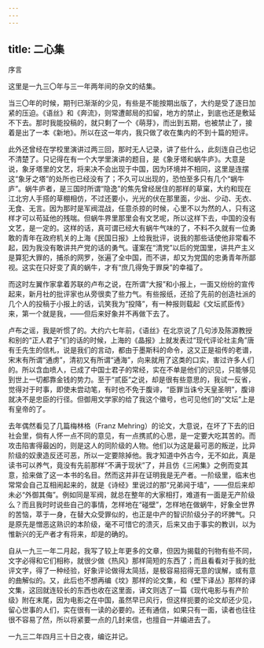 ```yaml
---
---
---
```

title: 二心集
---



序言

这里是一九三〇年与三一年两年间的杂文的结集。

当三〇年的时候，期刊已渐渐的少见，有些是不能按期出版了，大约是受了逐日加紧的压迫。《语丝》和《奔流》，则常遭邮局的扣留，地方的禁止，到底也还是敷延不下去。那时我能投稿的，就只剩了一个《萌芽》，而出到五期，也被禁止了，接着是出了一本《新地》。所以在这一年内，我只做了收在集内的不到十篇的短评。

此外还曾经在学校里演讲过两三回，那时无人记录，讲了些什么，此刻连自己也记不清楚了。只记得在有一个大学里演讲的题目，是《象牙塔和蜗牛庐》。大意是说，象牙塔里的文艺，将来决不会出现于中国，因为环境并不相同，这里是连摆这“象牙之塔”的处所也已经没有了；不久可以出现的，恐怕至多只有几个“蜗牛庐”。蜗牛庐者，是三国时所谓“隐逸”的焦先曾经居住的那样的草窠，大约和现在江北穷人手搭的草棚相仿，不过还要小，光光的伏在那里面，少出、少动、无衣、无食、无言。因为那时是军阀混战，任意杀掠的时候，心里不以为然的人，只有这样才可以苟延他的残喘。但蜗牛界里那里会有文艺呢，所以这样下去，中国的没有文艺，是一定的。这样的话，真可谓已经大有蜗牛气味的了，不料不久就有一位勇敢的青年在政府机关的上海《民国日报》上给我批评，说我的那些话使他非常看不起，因为我没有敢讲共产党的话的勇气。谨案在“清党”以后的党国里，讲共产主义是算犯大罪的，捕杀的网罗，张遍了全中国，而不讲，却又为党国的忠勇青年所鄙视。这实在只好变了真的蜗牛，才有“庶几得免于罪戾”的幸福了。

而这时左翼作家拿着苏联的卢布之说，在所谓“大报”和小报上，一面又纷纷的宣传起来，新月社的批评家也从旁很卖了些力气。有些报纸，还拾了先前的创造社派的几个人的投稿于小报上的话，讥笑我为“投降”，有一种报则载起《文坛贰臣传》来，第一个就是我，——但后来好象并不再做下去了。

卢布之谣，我是听惯了的。大约六七年前，《语丝》在北京说了几句涉及陈源教授和别的“正人君子”们的话的时候，上海的《晶报》上就发表过“现代评论社主角”唐有壬先生的信札，说是我们的言动，都由于墨斯科的命令，这又正是祖传的老谱，宋末有所谓“通虏”，清初又有所谓“通海”，向来就用了这类的口实，害过许多人们的。所以含血喷人，已成了中国士君子的常经，实在不单是他们的识见，只能够见到世上一切都靠金钱的势力。至于“贰臣”之说，却是很有些意思的，我试一反省，觉得对于时事，即使未尝动笔，有时也不免于腹诽，“臣罪当诛兮天皇圣明”，腹诽就决不是忠臣的行径。但御用文学家的给了我这个徽号，也可见他们的“文坛”上是有皇帝的了。

去年偶然看见了几篇梅林格（Franz Mehring）的论文，大意说，在坏了下去的旧社会里，倘有人怀一点不同的意见，有一点携贰的心思，是一定要大吃其苦的。而攻击陷害得最凶的，则是这人的同阶级的人物。他们以为这是最可恶的叛逆，比异阶级的奴隶造反还可恶，所以一定要除掉他。我才知道中外古今，无不如此，真是读书可以养气，竟没有先前那样“不满于现状”了，并且仿《三闲集》之例而变其意，拾来做了这一本书的名目。然而这并非在证明我是无产者。一阶级里，临末也常常会自己互相闹起来的，就是《诗经》里说过的那“兄弟阋于墙”，——但后来却未必“外御其侮”。例如同是军阀，就总在整年的大家相打，难道有一面是无产阶级么？而且我时时说些自己的事情，怎样地在“碰壁”，怎样地在做蜗牛，好象全世界的苦恼，萃于一身，在替大众受罪似的，也正是中产的智识阶级分子的坏脾气。只是原先是憎恶这熟识的本阶级，毫不可惜它的溃灭，后来又由于事实的教训，以为惟新兴的无产者才有将来，却是的确的。

自从一九三一年二月起，我写了较上年更多的文章，但因为揭载的刊物有些不同，文字必得和它们相称，就很少做《热风》那样简短的东西了；而且看看对于我的批评文字，得了一种经验，好象评论做得太简括，是极容易招得无意的误解，或有意的曲解似的。又，此后也不想再编《坟》那样的论文集，和《壁下译丛》那样的译文集，这回就连较长的东西也收在这里面，译文则选了一篇《现代电影与有产阶级》附在末尾，因为电影之在中国，虽然早已风行，但这样扼要的论文却还少见，留心世事的人们，实在很有一读的必要的。还有通信，如果只有一面，读者也往往很不容易了然，所以将紧要一点的几封来信，也擅自一并编进去了。

一九三二年四月三十日之夜，编讫并记。